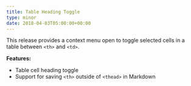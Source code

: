 ```yaml
---
title: Table Heading Toggle
type: minor
date: 2018-04-03T05:00:00+00:00
---
```


This release provides a context menu open to toggle selected cells in a table between `<th>` and `<td>`.

**Features:**

* Table cell heading toggle
* Support for saving `<th>` outside of `<thead>` in Markdown